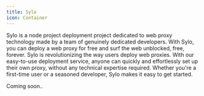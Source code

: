 ```yaml
---
title: Sylo
icon: Container
---
```


Sylo is a node project deployment project dedicated to web proxy technology made by a team of genuinely dedicated developers. With Sylo, you can deploy a web proxy for free and surf the web unblocked, free, forever. Sylo is revolutionizing the way users deploy web proxies. With our easy-to-use deployment service, anyone can quickly and effortlessly set up their own proxy, without any technical expertise required. Whether you're a first-time user or a seasoned developer, Sylo makes it easy to get started.

Coming soon..
